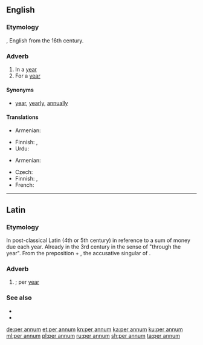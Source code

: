 ==English==

===Etymology===
{{bor|en|LL.|per annum}}, English from the 16th century.

===Adverb===
{{en-adv|-}}

# In a [[year]]
# For a [[year]]

====Synonyms====
* {{l|en|per}} [[year]], [[yearly]], [[annually]]

====Translations====
{{trans-top|in a year}}
* Armenian: {{t+|hy|տարեկան}}
{{trans-mid}}
* Finnish: {{t+|fi|vuosittain}}, {{t|fi|[[joka]] [[vuosi]]}}
* Urdu: {{t|ur|سالانہ|tr=Salanaa|sc=ur-Arab}}
{{trans-bottom}}
{{trans-top|for each year}}
* Armenian: {{t+|hy|տարեկան}}
{{trans-mid}}
* Czech: {{t+|cs|ročně}}
* Finnish: {{t+|fi|vuosittain}}, {{t+|fi|vuosi|alt=vuodessa}}
* French: {{t|fr|par an}}
{{trans-bottom}}

----

==Latin==

===Etymology===
In post-classical Latin (4th or 5th century) in reference to a sum of money due each year.
Already in the 3rd century in the sense of "through the year". From the preposition {{m|la|per||during}} + {{m|la|annum|}}, the accusative singular of {{m|la|annus||year}}.

===Adverb===
{{head|la|adverb}}

# {{l|en|per annum}}; per [[year]]

===See also===
* {{l|la|annales}}
* {{l|la|pro anno|prō annō}}

[[de:per annum]]
[[et:per annum]]
[[kn:per annum]]
[[ka:per annum]]
[[ku:per annum]]
[[ml:per annum]]
[[pl:per annum]]
[[ru:per annum]]
[[sh:per annum]]
[[ta:per annum]]